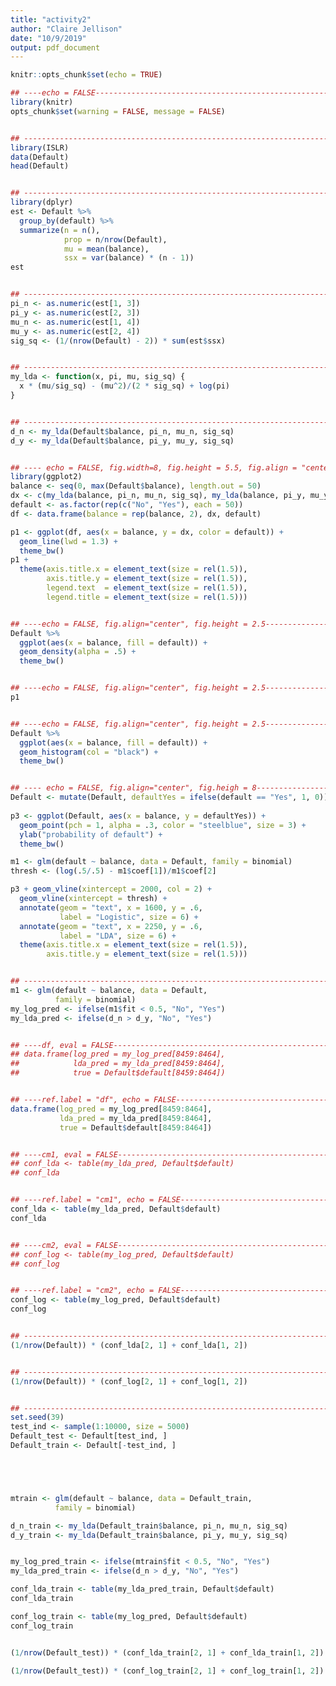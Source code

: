 ```yaml
---
title: "activity2"
author: "Claire Jellison"
date: "10/9/2019"
output: pdf_document
---
```


```r
knitr::opts_chunk$set(echo = TRUE)
```


```r
## ----echo = FALSE--------------------------------------------------------
library(knitr)
opts_chunk$set(warning = FALSE, message = FALSE)


## ------------------------------------------------------------------------
library(ISLR)
data(Default)
head(Default)


## ------------------------------------------------------------------------
library(dplyr)
est <- Default %>%
  group_by(default) %>%
  summarize(n = n(),
            prop = n/nrow(Default),
            mu = mean(balance),
            ssx = var(balance) * (n - 1))
est


## ------------------------------------------------------------------------
pi_n <- as.numeric(est[1, 3])
pi_y <- as.numeric(est[2, 3])
mu_n <- as.numeric(est[1, 4])
mu_y <- as.numeric(est[2, 4])
sig_sq <- (1/(nrow(Default) - 2)) * sum(est$ssx)


## ------------------------------------------------------------------------
my_lda <- function(x, pi, mu, sig_sq) {
  x * (mu/sig_sq) - (mu^2)/(2 * sig_sq) + log(pi)
}


## ------------------------------------------------------------------------
d_n <- my_lda(Default$balance, pi_n, mu_n, sig_sq)
d_y <- my_lda(Default$balance, pi_y, mu_y, sig_sq)


## ---- echo = FALSE, fig.width=8, fig.height = 5.5, fig.align = "center"----
library(ggplot2)
balance <- seq(0, max(Default$balance), length.out = 50)
dx <- c(my_lda(balance, pi_n, mu_n, sig_sq), my_lda(balance, pi_y, mu_y, sig_sq))
default <- as.factor(rep(c("No", "Yes"), each = 50))
df <- data.frame(balance = rep(balance, 2), dx, default)

p1 <- ggplot(df, aes(x = balance, y = dx, color = default)) +
  geom_line(lwd = 1.3) + 
  theme_bw()
p1 +
  theme(axis.title.x = element_text(size = rel(1.5)),
        axis.title.y = element_text(size = rel(1.5)),
        legend.text  = element_text(size = rel(1.5)),
        legend.title = element_text(size = rel(1.5)))


## ----echo = FALSE, fig.align="center", fig.height = 2.5------------------
Default %>%
  ggplot(aes(x = balance, fill = default)) +
  geom_density(alpha = .5) +
  theme_bw()


## ----echo = FALSE, fig.align="center", fig.height = 2.5------------------
p1


## ----echo = FALSE, fig.align="center", fig.height = 2.5------------------
Default %>%
  ggplot(aes(x = balance, fill = default)) +
  geom_histogram(col = "black") +
  theme_bw()


## ---- echo = FALSE, fig.align="center", fig.heigh = 8--------------------
Default <- mutate(Default, defaultYes = ifelse(default == "Yes", 1, 0))
  
p3 <- ggplot(Default, aes(x = balance, y = defaultYes)) +
  geom_point(pch = 1, alpha = .3, color = "steelblue", size = 3) + 
  ylab("probability of default") + 
  theme_bw()

m1 <- glm(default ~ balance, data = Default, family = binomial)
thresh <- (log(.5/.5) - m1$coef[1])/m1$coef[2]

p3 + geom_vline(xintercept = 2000, col = 2) +
  geom_vline(xintercept = thresh) +
  annotate(geom = "text", x = 1600, y = .6, 
           label = "Logistic", size = 6) +
  annotate(geom = "text", x = 2250, y = .6, 
           label = "LDA", size = 6) +
  theme(axis.title.x = element_text(size = rel(1.5)),
        axis.title.y = element_text(size = rel(1.5)))


## ------------------------------------------------------------------------
m1 <- glm(default ~ balance, data = Default,
          family = binomial)
my_log_pred <- ifelse(m1$fit < 0.5, "No", "Yes")
my_lda_pred <- ifelse(d_n > d_y, "No", "Yes")


## ----df, eval = FALSE----------------------------------------------------
## data.frame(log_pred = my_log_pred[8459:8464],
##            lda_pred = my_lda_pred[8459:8464],
##            true = Default$default[8459:8464])


## ----ref.label = "df", echo = FALSE--------------------------------------
data.frame(log_pred = my_log_pred[8459:8464],
           lda_pred = my_lda_pred[8459:8464],
           true = Default$default[8459:8464])


## ----cm1, eval = FALSE---------------------------------------------------
## conf_lda <- table(my_lda_pred, Default$default)
## conf_lda


## ----ref.label = "cm1", echo = FALSE-------------------------------------
conf_lda <- table(my_lda_pred, Default$default)
conf_lda


## ----cm2, eval = FALSE---------------------------------------------------
## conf_log <- table(my_log_pred, Default$default)
## conf_log


## ----ref.label = "cm2", echo = FALSE-------------------------------------
conf_log <- table(my_log_pred, Default$default)
conf_log


## ------------------------------------------------------------------------
(1/nrow(Default)) * (conf_lda[2, 1] + conf_lda[1, 2])


## ------------------------------------------------------------------------
(1/nrow(Default)) * (conf_log[2, 1] + conf_log[1, 2])


## ------------------------------------------------------------------------
set.seed(39)
test_ind <- sample(1:10000, size = 5000)
Default_test <- Default[test_ind, ]
Default_train <- Default[-test_ind, ]






```


```r
mtrain <- glm(default ~ balance, data = Default_train,
          family = binomial)

d_n_train <- my_lda(Default_train$balance, pi_n, mu_n, sig_sq)
d_y_train <- my_lda(Default_train$balance, pi_y, mu_y, sig_sq)


my_log_pred_train <- ifelse(mtrain$fit < 0.5, "No", "Yes")
my_lda_pred_train <- ifelse(d_n > d_y, "No", "Yes")

conf_lda_train <- table(my_lda_pred_train, Default$default)
conf_lda_train

conf_log_train <- table(my_log_pred, Default$default)
conf_log_train


(1/nrow(Default_test)) * (conf_lda_train[2, 1] + conf_lda_train[1, 2])

(1/nrow(Default_test)) * (conf_log_train[2, 1] + conf_log_train[1, 2])

```

